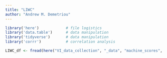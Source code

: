 ```yaml
---
title: "LIWC"
author: "Andrew M. Demetriou"
---
```


```r
library('here')            # file logistics
library('data.table')      # data manipulation
library('tidyverse')       # data manipulation
library('corrr')           # correlation analysis
```

```r
LIWC_df <- fread(here("VI_data_collection", "_data", "machine_scores", "LIWC", "LIWC_word_count.csv"))
```

